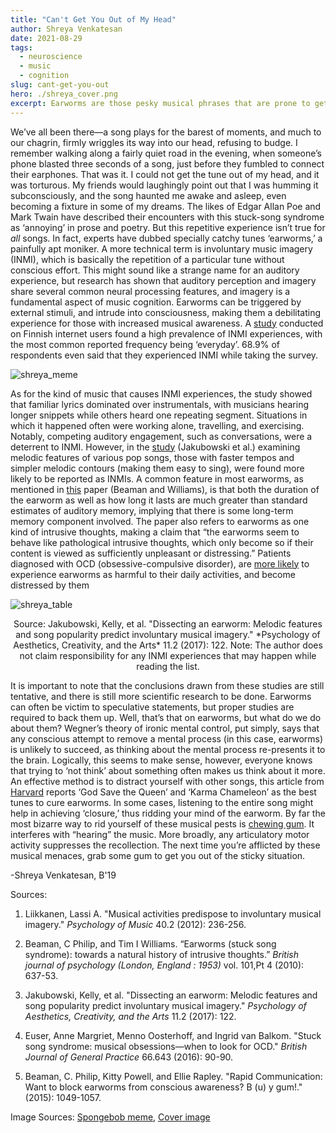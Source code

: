 ```yaml
---
title: "Can't Get You Out of My Head"
author: Shreya Venkatesan 
date: 2021-08-29
tags:   
  - neuroscience
  - music
  - cognition
slug: cant-get-you-out
hero: ./shreya_cover.png
excerpt: Earworms are those pesky musical phrases that are prone to get stuck in your head. Learn about why they happen, and how to control them.
---
```



We’ve all been there—a song plays for the barest of moments, and much to our chagrin, firmly wriggles its way into our head, refusing to budge. I remember walking along a fairly quiet road in the evening, when someone’s phone blasted three seconds of a song, just before they fumbled to connect their earphones. That was it. I could not get the tune out of my head, and it was torturous. My friends would laughingly point out that I was humming it subconsciously, and the song haunted me awake and asleep, even becoming a fixture in some of my dreams. 
The likes of Edgar Allan Poe and Mark Twain have described their encounters with this stuck-song syndrome as ‘annoying’ in prose and poetry. But this repetitive experience isn’t true for *all* songs. In fact, experts have dubbed specially catchy tunes ‘earworms,’ a painfully apt moniker. A more technical term is involuntary music imagery (INMI), which is basically the repetition of a particular tune without conscious effort. This might sound like a strange name for an auditory experience, but research has shown that auditory perception and imagery share several common neural processing features, and imagery is a fundamental aspect of music cognition. Earworms can be triggered by external stimuli, and intrude into consciousness, making them a debilitating experience for those with increased musical awareness. A [study](https://doi.org/10.1177/0305735611406578) conducted on Finnish internet users found a high prevalence of INMI experiences, with the most common reported frequency being ‘everyday’. 68.9% of respondents even said that they experienced INMI while taking the survey.   

![shreya_meme](shreya_meme.png)

As for the kind of music that causes INMI experiences, the study showed that familiar lyrics dominated over instrumentals, with musicians hearing longer snippets while others heard one repeating segment. Situations in which it happened often were working alone, travelling, and exercising. Notably, competing auditory engagement, such as conversations, were a deterrent to INMI. However, in the [study](https://www.apa.org/pubs/journals/releases/aca-aca0000090.pdf) (Jakubowski et al.) examining melodic features of various pop songs, those with faster tempos and simpler melodic contours (making them easy to sing), were found more likely to be reported as INMIs. A common feature in most earworms, as mentioned in [this](https://doi.org/10.1348/000712609X479636) paper (Beaman and Williams), is that both the duration of the earworm as well as how long it lasts are much greater than standard estimates of auditory memory, implying that there is some long-term memory component involved. The paper also refers to earworms as one kind of intrusive thoughts, making a claim that “the earworms seem to behave like pathological intrusive thoughts, which only become so if their content is viewed as sufficiently unpleasant or distressing.” Patients diagnosed with OCD (obsessive-compulsive disorder), are [more likely](https://www.ncbi.nlm.nih.gov/pmc/articles/PMC4723199/) to experience earworms as harmful to their daily activities, and become distressed by them

![shreya_table](shreya_table.png)

<p>
<figcaption align = "center">Source: Jakubowski, Kelly, et al. "Dissecting an earworm: Melodic features and song popularity predict involuntary musical imagery." *Psychology of Aesthetics, Creativity, and the Arts* 11.2 (2017): 122. Note: The author does not claim responsibility for any INMI experiences that may happen while reading the list.</figcaption>

</p>

It is important to note that the conclusions drawn from these studies are still tentative, and there is still more scientific research to be done. Earworms can often be victim to speculative statements, but proper studies are required to back them up. 
Well, that’s that on earworms, but what do we do about them? Wegner’s theory of ironic mental control, put simply, says that any conscious attempt to remove a mental process (in this case, earworms) is unlikely to succeed, as thinking about the mental process re-presents it to the brain. Logically, this seems to make sense, however, everyone knows that trying to ‘not think’ about something often makes us think about it more. An effective method is to distract yourself with other songs, this article from [Harvard](https://www.health.harvard.edu/blog/why-you-cant-get-a-song-out-of-your-head-and-what-to-do-about-it-2017100412490) reports ‘God Save the Queen’ and ‘Karma Chameleon’ as the best tunes to cure earworms. In some cases, listening to the entire song might help in achieving ‘closure,’ thus ridding your mind of the earworm. By far the most bizarre way to rid yourself of these musical pests is [chewing gum](https://doi.org/10.1080/17470218.2015.1034142). It interferes with “hearing” the music. More broadly, any articulatory motor activity suppresses the recollection. The next time you’re afflicted by these musical menaces, grab some gum to get you out of the sticky situation.

-Shreya Venkatesan, B'19

Sources:  

1. Liikkanen, Lassi A. "Musical activities predispose to involuntary musical imagery." *Psychology of Music* 40.2 (2012): 236-256.  

2. Beaman, C Philip, and Tim I Williams. “Earworms (stuck song syndrome): towards a natural history of intrusive thoughts.” *British journal of psychology (London, England : 1953)* vol. 101,Pt 4 (2010): 637-53.   
3. Jakubowski, Kelly, et al. "Dissecting an earworm: Melodic features and song popularity predict involuntary musical imagery." *Psychology of Aesthetics, Creativity, and the Arts* 11.2 (2017): 122.
4. Euser, Anne Margriet, Menno Oosterhoff, and Ingrid van Balkom. "Stuck song syndrome: musical obsessions—when to look for OCD." *British Journal of General Practice* 66.643 (2016): 90-90.
5. Beaman, C. Philip, Kitty Powell, and Ellie Rapley. "Rapid Communication: Want to block earworms from conscious awareness? B (u) y gum!." (2015): 1049-1057.

Image Sources: [Spongebob meme](https://me.me/i/when-youre-trying-to-go-to-sleep-but-you-got-27a23356a86e4f9880d7303da20f5edb), [Cover image](https://unsplash.com/photos/PDX_a_82obo)
